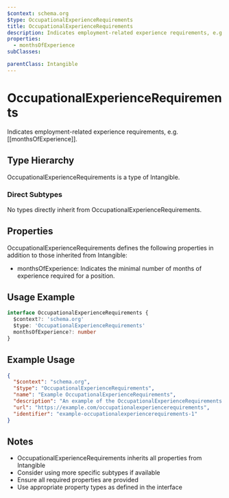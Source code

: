 ```yaml
---
$context: schema.org
$type: OccupationalExperienceRequirements
title: OccupationalExperienceRequirements
description: Indicates employment-related experience requirements, e.g. [[monthsOfExperience]].
properties:
  - monthsOfExperience
subClasses:

parentClass: Intangible
---
```


# OccupationalExperienceRequirements

Indicates employment-related experience requirements, e.g. [[monthsOfExperience]].

## Type Hierarchy

OccupationalExperienceRequirements is a type of Intangible.

### Direct Subtypes

No types directly inherit from OccupationalExperienceRequirements.

## Properties

OccupationalExperienceRequirements defines the following properties in addition to those inherited from Intangible:

- monthsOfExperience: Indicates the minimal number of months of experience required for a position.

## Usage Example

```typescript
interface OccupationalExperienceRequirements {
  $context?: 'schema.org'
  $type: 'OccupationalExperienceRequirements'
  monthsOfExperience?: number
}
```

## Example Usage

```json
{
  "$context": "schema.org",
  "$type": "OccupationalExperienceRequirements",
  "name": "Example OccupationalExperienceRequirements",
  "description": "An example of the OccupationalExperienceRequirements type",
  "url": "https://example.com/occupationalexperiencerequirements",
  "identifier": "example-occupationalexperiencerequirements-1"
}
```

## Notes

- OccupationalExperienceRequirements inherits all properties from Intangible
- Consider using more specific subtypes if available
- Ensure all required properties are provided
- Use appropriate property types as defined in the interface
